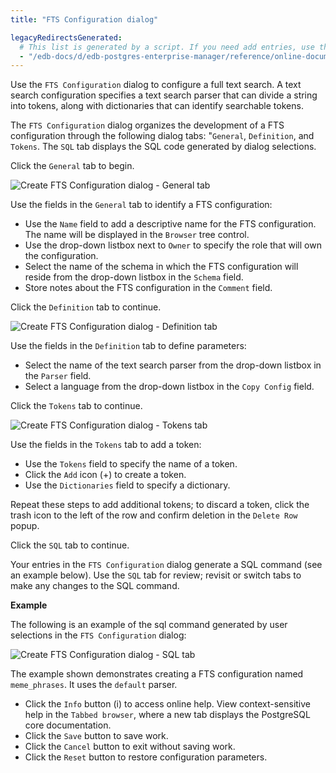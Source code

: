 ```yaml
---
title: "FTS Configuration dialog"

legacyRedirectsGenerated:
  # This list is generated by a script. If you need add entries, use the `legacyRedirects` key.
  - "/edb-docs/d/edb-postgres-enterprise-manager/reference/online-documentation/8.0/fts_configuration_dialog.html"
---
```


<div id="fts_configuration_dialog" class="registered_link"></div>

Use the `FTS Configuration` dialog to configure a full text search. A text search configuration specifies a text search parser that can divide a string into tokens, along with dictionaries that can identify searchable tokens.

The `FTS Configuration` dialog organizes the development of a FTS configuration through the following dialog tabs: "`General`, `Definition`, and `Tokens`. The `SQL` tab displays the SQL code generated by dialog selections.

Click the `General` tab to begin.

![Create FTS Configuration dialog - General tab](../../images/fts_configuration_general.png)

Use the fields in the `General` tab to identify a FTS configuration:

-   Use the `Name` field to add a descriptive name for the FTS configuration. The name will be displayed in the `Browser` tree control.
-   Use the drop-down listbox next to `Owner` to specify the role that will own the configuration.
-   Select the name of the schema in which the FTS configuration will reside from the drop-down listbox in the `Schema` field.
-   Store notes about the FTS configuration in the `Comment` field.

Click the `Definition` tab to continue.

![Create FTS Configuration dialog - Definition tab](../../images/fts_configuration_definition.png)

Use the fields in the `Definition` tab to define parameters:

-   Select the name of the text search parser from the drop-down listbox in the `Parser` field.
-   Select a language from the drop-down listbox in the `Copy Config` field.

Click the `Tokens` tab to continue.

![Create FTS Configuration dialog - Tokens tab](../../images/fts_configuration_tokens.png)

Use the fields in the `Tokens` tab to add a token:

-   Use the `Tokens` field to specify the name of a token.
-   Click the `Add` icon (+) to create a token.
-   Use the `Dictionaries` field to specify a dictionary.

Repeat these steps to add additional tokens; to discard a token, click the trash icon to the left of the row and confirm deletion in the `Delete Row` popup.

Click the `SQL` tab to continue.

Your entries in the `FTS Configuration` dialog generate a SQL command (see an example below). Use the `SQL` tab for review; revisit or switch tabs to make any changes to the SQL command.

**Example**

The following is an example of the sql command generated by user selections in the `FTS Configuration` dialog:

![Create FTS Configuration dialog - SQL tab](../../images/fts_configuration_sql.png)

The example shown demonstrates creating a FTS configuration named `meme_phrases`. It uses the `default` parser.

-   Click the `Info` button (i) to access online help. View context-sensitive help in the `Tabbed browser`, where a new tab displays the PostgreSQL core documentation.
-   Click the `Save` button to save work.
-   Click the `Cancel` button to exit without saving work.
-   Click the `Reset` button to restore configuration parameters.
